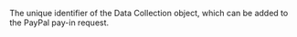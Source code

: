 <ResponseField name="DataCollectionId" type="string">

The unique identifier of the Data Collection object, which can be added to the PayPal pay-in request.
</ResponseField>